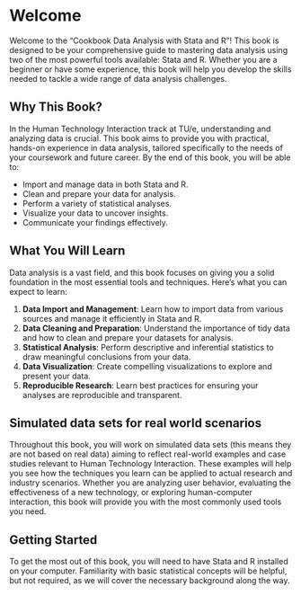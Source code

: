 # Welcome {.unnumbered}

Welcome to the "Cookbook Data Analysis with Stata and R"! This book is designed to be your comprehensive guide to mastering data analysis using two of the most powerful tools available: Stata and R. Whether you are a beginner or have some experience, this book will help you develop the skills needed to tackle a wide range of data analysis challenges.

## Why This Book?

In the Human Technology Interaction track at TU/e, understanding and analyzing data is crucial. This book aims to provide you with practical, hands-on experience in data analysis, tailored specifically to the needs of your coursework and future career. By the end of this book, you will be able to:

- Import and manage data in both Stata and R.
- Clean and prepare your data for analysis.
- Perform a variety of statistical analyses.
- Visualize your data to uncover insights.
- Communicate your findings effectively.

## What You Will Learn

Data analysis is a vast field, and this book focuses on giving you a solid foundation in the most essential tools and techniques. Here’s what you can expect to learn:

1. **Data Import and Management**: Learn how to import data from various sources and manage it efficiently in Stata and R.
2. **Data Cleaning and Preparation**: Understand the importance of tidy data and how to clean and prepare your datasets for analysis.
3. **Statistical Analysis**: Perform descriptive and inferential statistics to draw meaningful conclusions from your data.
4. **Data Visualization**: Create compelling visualizations to explore and present your data.
5. **Reproducible Research**: Learn best practices for ensuring your analyses are reproducible and transparent.

## Simulated data sets for real world scenarios

Throughout this book, you will work on simulated data sets (this means they are not based on real data) aiming to reflect real-world examples and case studies relevant to Human Technology Interaction. These examples will help you see how the techniques you learn can be applied to actual research and industry scenarios. Whether you are analyzing user behavior, evaluating the effectiveness of a new technology, or exploring human-computer interaction, this book will provide you with the most commonly used tools you need.

## Getting Started

To get the most out of this book, you will need to have Stata and R installed on your computer. Familiarity with basic statistical concepts will be helpful, but not required, as we will cover the necessary background along the way.
